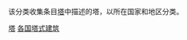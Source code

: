 {{Categories by country|nocat}}
该分类收集条目[[塔|塔]]中描述的塔，以所在国家和地区分类。

[[Category:塔|]]
[[Category:各国塔式建筑|]]